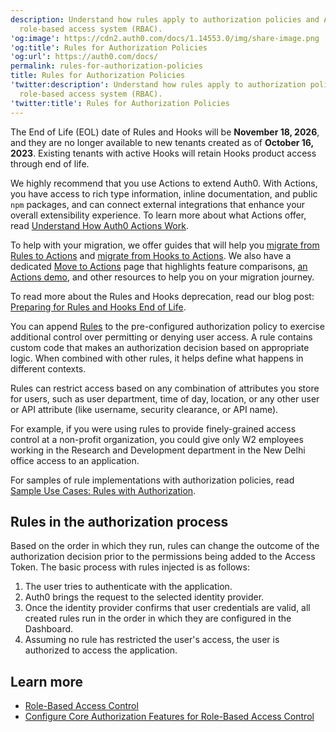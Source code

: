 ```yaml
---
description: Understand how rules apply to authorization policies and Auth0's
  role-based access system (RBAC).
'og:image': https://cdn2.auth0.com/docs/1.14553.0/img/share-image.png
'og:title': Rules for Authorization Policies
'og:url': https://auth0.com/docs/
permalink: rules-for-authorization-policies
title: Rules for Authorization Policies
'twitter:description': Understand how rules apply to authorization policies and Auth0's
  role-based access system (RBAC).
'twitter:title': Rules for Authorization Policies
---
```

<Warning>

The End of Life (EOL) date of Rules and Hooks will be **November 18, 2026**, and they are no longer available to new tenants created as of **October 16, 2023**. Existing tenants with active Hooks will retain Hooks product access through end of life.

We highly recommend that you use Actions to extend Auth0. With Actions, you have access to rich type information, inline documentation, and public `npm` packages, and can connect external integrations that enhance your overall extensibility experience. To learn more about what Actions offer, read [Understand How Auth0 Actions Work](/customize/actions/actions-overview).

To help with your migration, we offer guides that will help you [migrate from Rules to Actions](/customize/actions/migrate/migrate-from-rules-to-actions) and [migrate from Hooks to Actions](/customize/actions/migrate/migrate-from-hooks-to-actions). We also have a dedicated [Move to Actions](https://auth0.com/extensibility/movetoactions) page that highlights feature comparisons, [an Actions demo](https://www.youtube.com/watch?v=UesFSY1klrI), and other resources to help you on your migration journey.

To read more about the Rules and Hooks deprecation, read our blog post: [Preparing for Rules and Hooks End of Life](https://auth0.com/blog/preparing-for-rules-and-hooks-end-of-life/).

</Warning>

You can append [Rules](/customize/rules) to the pre-configured authorization policy to exercise additional control over permitting or denying user access. A rule contains custom code that makes an authorization decision based on appropriate logic. When combined with other rules, it helps define what happens in different contexts.

Rules can restrict access based on any combination of attributes you store for users, such as user department, time of day, location, or any other user or API attribute (like username, security clearance, or API name).

For example, if you were using rules to provide finely-grained access control at a non-profit organization, you could give only W2 employees working in the Research and Development department in the New Delhi office access to an application.

For samples of rule implementations with authorization policies, read [Sample Use Cases: Rules with Authorization](/manage-users/access-control/sample-use-cases-rules-with-authorization).

## Rules in the authorization process

Based on the order in which they run, rules can change the outcome of the authorization decision prior to the permissions being added to the <Tooltip tip="Access Token: Authorization credential, in the form of an opaque string or JWT, used to access an API." cta="View Glossary" href="/glossary?term=Access+Token">Access Token</Tooltip>. The basic process with rules injected is as follows:

1. The user tries to authenticate with the application.
2. Auth0 brings the request to the selected identity provider.
3. Once the identity provider confirms that user credentials are valid, all created rules run in the order in which they are configured in the Dashboard.
4. Assuming no rule has restricted the user's access, the user is authorized to access the application.

## Learn more

* [Role-Based Access Control](/manage-users/access-control/rbac)
* [Configure Core Authorization Features for Role-Based Access Control](/manage-users/access-control/configure-core-rbac)